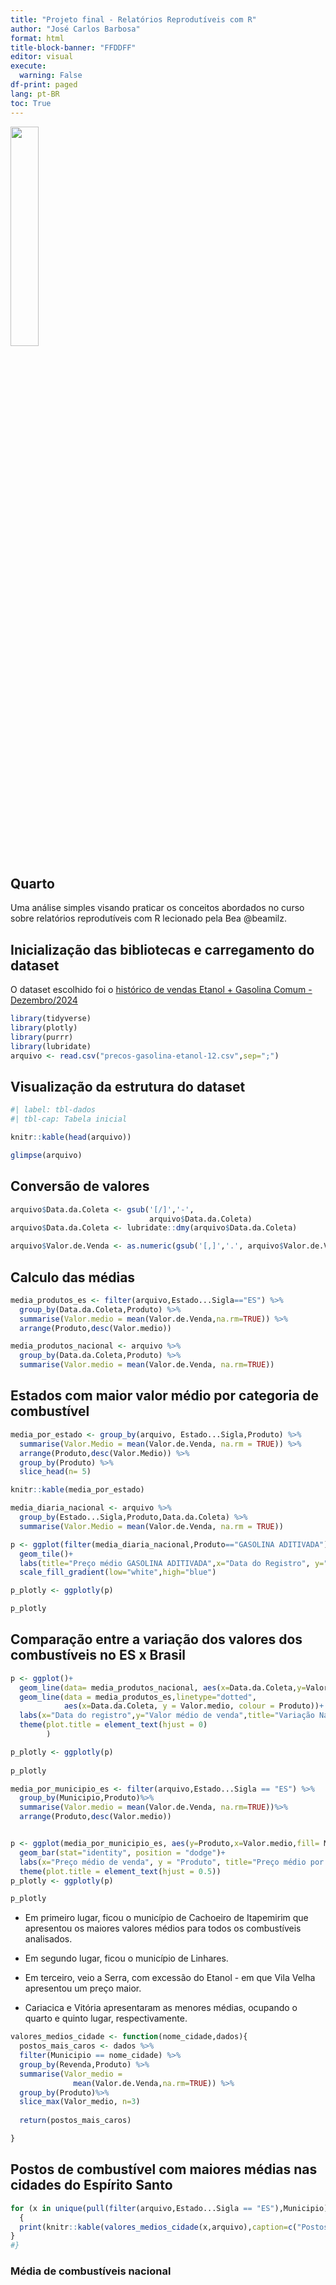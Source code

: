 ```yaml
---
title: "Projeto final - Relatórios Reprodutíveis com R"
author: "José Carlos Barbosa"
format: html
title-block-banner: "FFDDFF"
editor: visual
execute:
  warning: False
df-print: paged
lang: pt-BR
toc: True
---
```


![](https://www.ime.usp.br/media/identidade_visual/imagens/IME+USP/Padr%C3%A3o/SVG/Vertical%20azul.svg){fig-align="center" width="30%"}

## Quarto

Uma análise simples visando praticar os conceitos abordados no curso sobre relatórios reprodutíveis com R lecionado pela Bea @beamilz.

## Inicialização das bibliotecas e carregamento do dataset

O dataset escolhido foi o [histórico de vendas Etanol + Gasolina Comum - Dezembro/2024](https://dados.gov.br/dados/conjuntos-dados/serie-historica-de-precos-de-combustiveis-e-de-glp)

```r
library(tidyverse)
library(plotly)
library(purrr)
library(lubridate)
arquivo <- read.csv("precos-gasolina-etanol-12.csv",sep=";")
```

## Visualização da estrutura do dataset

```r
#| label: tbl-dados
#| tbl-cap: Tabela inicial

knitr::kable(head(arquivo))

```

```r
glimpse(arquivo)
```

## Conversão de valores

```r
arquivo$Data.da.Coleta <- gsub('[/]','-',
                               arquivo$Data.da.Coleta)
arquivo$Data.da.Coleta <- lubridate::dmy(arquivo$Data.da.Coleta)

arquivo$Valor.de.Venda <- as.numeric(gsub('[,]','.', arquivo$Valor.de.Venda))
```

## Calculo das médias

```r
media_produtos_es <- filter(arquivo,Estado...Sigla=="ES") %>%
  group_by(Data.da.Coleta,Produto) %>%
  summarise(Valor.medio = mean(Valor.de.Venda,na.rm=TRUE)) %>%
  arrange(Produto,desc(Valor.medio))

media_produtos_nacional <- arquivo %>%
  group_by(Data.da.Coleta,Produto) %>%
  summarise(Valor.medio = mean(Valor.de.Venda, na.rm=TRUE))

```

## Estados com maior valor médio por categoria de combustível

```r

media_por_estado <- group_by(arquivo, Estado...Sigla,Produto) %>%
  summarise(Valor.Medio = mean(Valor.de.Venda, na.rm = TRUE)) %>%
  arrange(Produto,desc(Valor.Medio)) %>%
  group_by(Produto) %>%
  slice_head(n= 5)

knitr::kable(media_por_estado)
```
```r
media_diaria_nacional <- arquivo %>%
  group_by(Estado...Sigla,Produto,Data.da.Coleta) %>%
  summarise(Valor.Medio = mean(Valor.de.Venda, na.rm = TRUE))

p <- ggplot(filter(media_diaria_nacional,Produto=="GASOLINA ADITIVADA"),aes(x=Data.da.Coleta,y=Estado...Sigla,fill=Valor.Medio))+
  geom_tile()+
  labs(title="Preço médio GASOLINA ADITIVADA",x="Data do Registro", y="Sigla do Estado")+
  scale_fill_gradient(low="white",high="blue")

p_plotly <- ggplotly(p)

p_plotly
```

## Comparação entre a variação dos valores dos combustíveis no ES x Brasil

```r
p <- ggplot()+
  geom_line(data= media_produtos_nacional, aes(x=Data.da.Coleta,y=Valor.medio,colour=Produto))+
  geom_line(data = media_produtos_es,linetype="dotted",
            aes(x=Data.da.Coleta, y = Valor.medio, colour = Produto))+
  labs(x="Data do registro",y="Valor médio de venda",title="Variação Nacional x Estado do Espírito Santo (linha tracejada)")+
  theme(plot.title = element_text(hjust = 0)
        )

p_plotly <- ggplotly(p)
  
p_plotly

```

```r


media_por_municipio_es <- filter(arquivo,Estado...Sigla == "ES") %>%
  group_by(Municipio,Produto)%>%
  summarise(Valor.medio = mean(Valor.de.Venda, na.rm=TRUE))%>%
  arrange(Produto,desc(Valor.medio))


p <- ggplot(media_por_municipio_es, aes(y=Produto,x=Valor.medio,fill= Municipio))+
  geom_bar(stat="identity", position = "dodge")+
  labs(x="Preço médio de venda", y = "Produto", title="Preço médio por Município")+
  theme(plot.title = element_text(hjust = 0.5))
p_plotly <- ggplotly(p)

p_plotly
```

-   Em primeiro lugar, ficou o município de Cachoeiro de Itapemirim que apresentou os maiores valores médios para todos os combustíveis analisados.  

-   Em segundo lugar, ficou o município de Linhares.  

-   Em terceiro, veio a Serra, com excessão do Etanol - em que Vila Velha apresentou um preço maior.

-   Cariacica e Vitória apresentaram as menores médias, ocupando o quarto e quinto lugar, respectivamente.

```r
valores_medios_cidade <- function(nome_cidade,dados){
  postos_mais_caros <- dados %>%
  filter(Municipio == nome_cidade) %>%
  group_by(Revenda,Produto) %>%
  summarise(Valor_medio =
              mean(Valor.de.Venda,na.rm=TRUE)) %>%
  group_by(Produto)%>%
  slice_max(Valor_medio, n=3)
  
  return(postos_mais_caros)

}
```

## Postos de combustível com maiores médias nas cidades do Espírito Santo

```r


for (x in unique(pull(filter(arquivo,Estado...Sigla == "ES"),Municipio)))
  {
  print(knitr::kable(valores_medios_cidade(x,arquivo),caption=c("Postos com maiores médias de valor dos combustíveis no município de ", x)))
}
#}

```

### Média de combustíveis nacional


